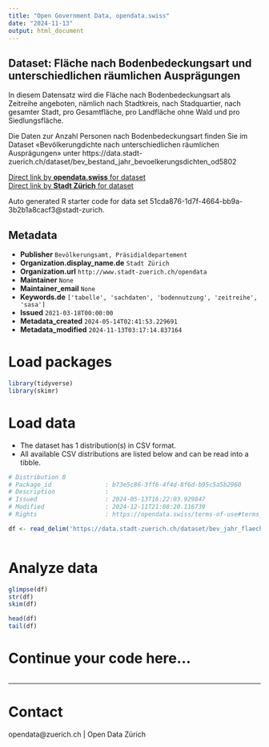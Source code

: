 ```yaml
---
title: "Open Government Data, opendata.swiss"
date: "2024-11-13"
output: html_document
---
```


## Dataset: Fläche nach Bodenbedeckungsart und unterschiedlichen räumlichen Ausprägungen


In diesem Datensatz wird die Fläche nach Bodenbedeckungsart als Zeitreihe angeboten, nämlich nach Stadtkreis, nach Stadquartier, nach gesamter Stadt, pro Gesamtfläche, pro Landfläche ohne Wald und pro Siedlungsfläche.

Die Daten zur Anzahl Personen nach Bodenbedeckungsart finden Sie im Dataset «Bevölkerungdichte nach unterschiedlichen räumlichen Ausprägungen» unter https://data.stadt-zuerich.ch/dataset/bev_bestand_jahr_bevoelkerungsdichten_od5802


[Direct link by **opendata.swiss** for dataset](https://opendata.swiss/de/dataset/flache-nach-bodenbedeckungsart-und-unterschiedlichen-raumlichen-auspragungen)<br>
[Direct link by **Stadt Zürich** for dataset](https://data.stadt-zuerich.ch/dataset/bev_jahr_flaechen_bodenbedeckungsart_od5803)

Auto generated R starter code for data set 51cda876-1d7f-4664-bb9a-3b2b1a8cacf3@stadt-zurich.

## Metadata

- **Publisher** `Bevölkerungsamt, Präsidialdepartement`
- **Organization.display_name.de** `Stadt Zürich`
- **Organization.url** `http://www.stadt-zuerich.ch/opendata`
- **Maintainer** `None`
- **Maintainer_email** `None`
- **Keywords.de** `['tabelle', 'sachdaten', 'bodennutzung', 'zeitreihe', 'sasa']`
- **Issued** `2021-03-18T00:00:00`
- **Metadata_created** `2024-05-14T02:41:53.229691`
- **Metadata_modified** `2024-11-13T03:17:14.837164`


# Load packages

```r

library(tidyverse)
library(skimr)

```

# Load data

-   The dataset has 1 distribution(s) in CSV format.
-   All available CSV distributions are listed below and can be read into a tibble.

```r

# Distribution 0
# Package_id               : b73e5c86-3ff6-4f4d-8f6d-b95c5a5b2960
# Description              : 
# Issued                   : 2024-05-13T16:22:03.929847
# Modified                 : 2024-12-11T21:08:20.116739
# Rights                   : https://opendata.swiss/terms-of-use#terms_open

df <- read_delim('https://data.stadt-zuerich.ch/dataset/bev_jahr_flaechen_bodenbedeckungsart_od5803/download/BEV580OD5803.csv')



```

# Analyze data

```r

glimpse(df)
str(df)
skim(df)

head(df)
tail(df)

```

# Continue your code here...

```r

```

------------------------------------------------------------------------

# Contact

opendata@zuerich.ch | Open Data Zürich
